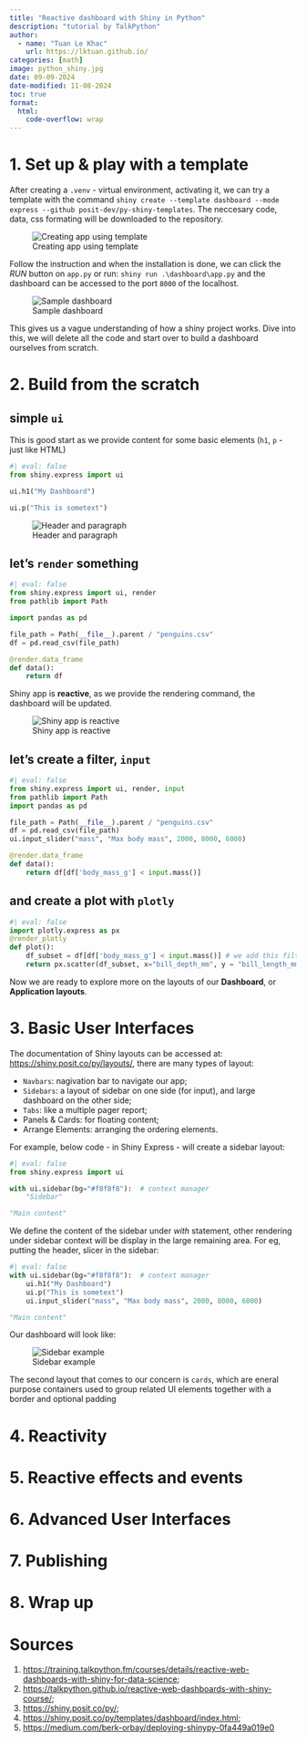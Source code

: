 ---
title: "Reactive dashboard with Shiny in Python"
description: "tutorial by TalkPython"
author:
  - name: "Tuan Le Khac"
    url: https://lktuan.github.io/
categories: [math] 
image: python_shiny.jpg
date: 09-09-2024
date-modified: 11-08-2024
toc: true
format:
  html:
    code-overflow: wrap
---

# 1. Set up & play with a template

After creating a `.venv` - virtual environment, activating it, we can try a template with the command `shiny create --template dashboard --mode express --github posit-dev/py-shiny-templates`. The neccesary code, data, css formating will be downloaded to the repository.

![Creating app using template](shiny_create.png)

Follow the instruction and when the installation is done, we can click the *RUN* button on `app.py` or run: `shiny run .\dashboard\app.py` and the dashboard can be accessed to the port `8000` of the localhost. 

![Sample dashboard](sample_dashboard.png)

This gives us a vague understanding of how a shiny project works. Dive into this, we will delete all the code and start over to build a dashboard ourselves from scratch.

# 2. Build from the scratch

## simple `ui`

This is good start as we provide content for some basic elements (`h1`, `p` - just like HTML)

```{python}
#| eval: false
from shiny.express import ui

ui.h1("My Dashboard")

ui.p("This is sometext")

```

![Header and paragraph](ui_simple_elements.png)

## let's `render` something

```{python}
#| eval: false
from shiny.express import ui, render
from pathlib import Path

import pandas as pd

file_path = Path(__file__).parent / "penguins.csv"
df = pd.read_csv(file_path)

@render.data_frame
def data():    
    return df
```

Shiny app is **reactive**, as we provide the rendering command, the dashboard will be updated.

![Shiny app is reactive](ui_the_app_is_reactive.png)

## let's create a filter, `input`

```{python}
#| eval: false
from shiny.express import ui, render, input
from pathlib import Path
import pandas as pd

file_path = Path(__file__).parent / "penguins.csv"
df = pd.read_csv(file_path)
ui.input_slider("mass", "Max body mass", 2000, 8000, 6000)

@render.data_frame
def data():    
    return df[df['body_mass_g'] < input.mass()]
```

## and create a plot with `plotly`

```{python}
#| eval: false
import plotly.express as px
@render_plotly
def plot():
    df_subset = df[df['body_mass_g'] < input.mass()] # we add this filter to make sure this plot and the table above are presenting the same data
    return px.scatter(df_subset, x="bill_depth_mm", y = "bill_length_mm")
```

Now we are ready to explore more on the layouts of our **Dashboard**, or **Application layouts**.

# 3. Basic User Interfaces

The documentation of Shiny layouts can be accessed at: <https://shiny.posit.co/py/layouts/>, there are many types of layout:

- `Navbars`: nagivation bar to navigate our app;
- `Sidebars`: a layout of sidebar on one side (for input), and large dashboard on the other side;
- `Tabs`: like a multiple pager report;
- Panels & Cards: for floating content;
- Arrange Elements: arranging the ordering elements.

For example, below code - in Shiny Express - will create a sidebar layout:

```{python}
#| eval: false
from shiny.express import ui

with ui.sidebar(bg="#f8f8f8"):  # context manager
    "Sidebar"  

"Main content"  
```

We define the content of the sidebar under *with* statement, other rendering under sidebar context will be display in the large remaining area. For eg, putting the header, slicer in the sidebar:

```{python}
#| eval: false
with ui.sidebar(bg="#f8f8f8"):  # context manager
    ui.h1("My Dashboard")
    ui.p("This is sometext")
    ui.input_slider("mass", "Max body mass", 2000, 8000, 6000)

"Main content"
```

Our dashboard will look like: 

![Sidebar example](sidebar_example.png)

The second layout that comes to our concern is `cards`, which are eneral purpose containers used to group related UI elements together with a border and optional padding

# 4. Reactivity

# 5. Reactive effects and events

# 6. Advanced User Interfaces

# 7. Publishing

# 8. Wrap up

# Sources

1. <https://training.talkpython.fm/courses/details/reactive-web-dashboards-with-shiny-for-data-science>;
2. <https://talkpython.github.io/reactive-web-dashboards-with-shiny-course/>;
3. <https://shiny.posit.co/py/>;
4. <https://shiny.posit.co/py/templates/dashboard/index.html>;
5. <https://medium.com/berk-orbay/deploying-shinypy-0fa449a019e0>
